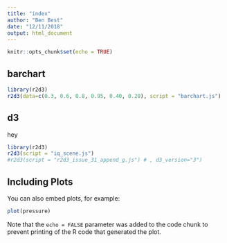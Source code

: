 ```yaml
---
title: "index"
author: "Ben Best"
date: "12/11/2018"
output: html_document
---
```


```r
knitr::opts_chunk$set(echo = TRUE)
```

## barchart

```r
library(r2d3)
r2d3(data=c(0.3, 0.6, 0.8, 0.95, 0.40, 0.20), script = "barchart.js")
```

## d3

<div id="test">hey</div>

```r
library(r2d3)
r2d3(script = "iq_scene.js")
#r2d3(script = "r2d3_issue_31_append_g.js") # , d3_version="3")

```

## Including Plots

You can also embed plots, for example:

```r
plot(pressure)
```

Note that the `echo = FALSE` parameter was added to the code chunk to prevent printing of the R code that generated the plot.
